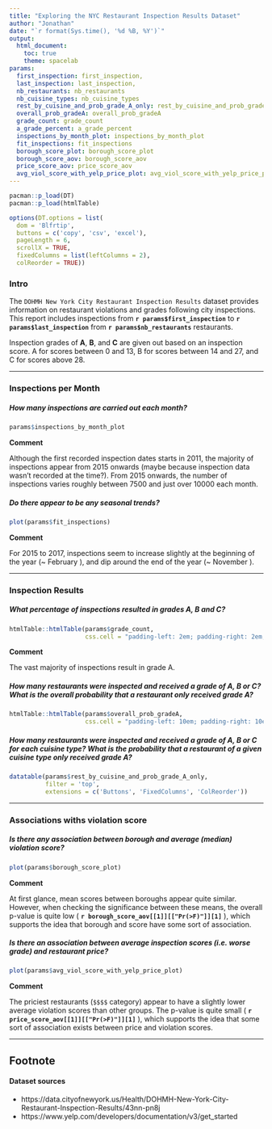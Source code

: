 ```yaml
---
title: "Exploring the NYC Restaurant Inspection Results Dataset"
author: "Jonathan"
date: "`r format(Sys.time(), '%d %B, %Y')`"
output:
  html_document:
    toc: true
    theme: spacelab
params:
  first_inspection: first_inspection,
  last_inspection: last_inspection,
  nb_restaurants: nb_restaurants
  nb_cuisine_types: nb_cuisine_types
  rest_by_cuisine_and_prob_grade_A_only: rest_by_cuisine_and_prob_grade_A_only
  overall_prob_gradeA: overall_prob_gradeA
  grade_count: grade_count
  a_grade_percent: a_grade_percent
  inspections_by_month_plot: inspections_by_month_plot
  fit_inspections: fit_inspections
  borough_score_plot: borough_score_plot
  borough_score_aov: borough_score_aov
  price_score_aov: price_score_aov
  avg_viol_score_with_yelp_price_plot: avg_viol_score_with_yelp_price_plot
---
```

  
```r
pacman::p_load(DT)
pacman::p_load(htmlTable)

options(DT.options = list(
  dom = 'Blfrtip',
  buttons = c('copy', 'csv', 'excel'),
  pageLength = 6,
  scrollX = TRUE,
  fixedColumns = list(leftColumns = 2),
  colReorder = TRUE))
```

### Intro

The `DOHMH New York City Restaurant Inspection Results` dataset provides
information on restaurant violations and grades following city inspections. This
report includes inspections from **`r params$first_inspection`** to
**`r params$last_inspection`** from **`r params$nb_restaurants`** restaurants. 

Inspection grades of **A**, **B**, and **C** are given out based on an
inspection score. A for scores between 0 and 13, B for scores between 14 and 27,
and C for scores above 28. 

---

### Inspections per Month

##### **How many inspections are carried out each month?**
```r
params$inspections_by_month_plot
```

**Comment**

Although the first recorded inspection dates starts in 2011, the majority of inspections appear from 2015 onwards (maybe because inspection data wasn't recorded at the time?). From 2015 onwards, the number of inspections varies roughly between 7500 and just over 10000 each month.

##### **Do there appear to be any seasonal trends?**
```r
plot(params$fit_inspections)
```

**Comment**

For 2015 to 2017, inspections seem to increase slightly at the beginning of the year (~ February ), and dip around the end of the year (~ November ).

---

### Inspection Results

##### **What percentage of inspections resulted in grades A, B and C?**

```r
htmlTable::htmlTable(params$grade_count,
                     css.cell = "padding-left: 2em; padding-right: 2em; padding-top: .6em; padding-bottom: .6em;")
```

**Comment**

The vast majority of inspections result in grade A.

##### **How many restaurants were inspected and received a grade of A, B or C? What is the overall probability that a restaurant only received grade A?**


```r
htmlTable::htmlTable(params$overall_prob_gradeA,
                     css.cell = "padding-left: 10em; padding-right: 10em; padding-top: .6em; padding-bottom: .6em;")
```

##### **How many restaurants were inspected and received a grade of A, B or C for each cuisine type? What is the probability that a restaurant of a given cuisine type only received grade A?**

```r
datatable(params$rest_by_cuisine_and_prob_grade_A_only,
          filter = 'top',
          extensions = c('Buttons', 'FixedColumns', 'ColReorder'))
```

---

### Associations withs violation score

##### **Is there any association between borough and average (median) violation score?**

```r
plot(params$borough_score_plot)
```

**Comment**

At first glance, mean scores between boroughs appear quite similar. However, when checking the significance between these means, the overall p-value is quite low ( **`r borough_score_aov[[1]][["Pr(>F)"]][1]`** ), which supports the idea that borough and score have some sort of association. 

##### **Is there an association between average inspection scores (i.e. worse grade) and restaurant price?**


```r
plot(params$avg_viol_score_with_yelp_price_plot)
```

**Comment**

The priciest restaurants (`$$$$` category) appear to have a slightly lower average violation scores than other groups. The p-value is quite small ( **`r price_score_aov[[1]][["Pr(>F)"]][1]`** ), which supports the idea that some sort of association exists between price and violation scores.

---
  
## Footnote

#### Dataset sources

* https://data.cityofnewyork.us/Health/DOHMH-New-York-City-Restaurant-Inspection-Results/43nn-pn8j
* https://www.yelp.com/developers/documentation/v3/get_started

